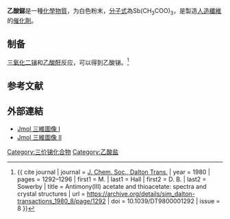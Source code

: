 {{Chembox
| Name = 乙酸銻
| ImageFile = Antimony acetate.png
| ImageSize = 150px
| ImageName = Antimony(III) acetate
| IUPACName = Antimony(III) acetate
| OtherNames = 醋酸锑
|Section1={{Chembox Identifiers
| SMILES = CC(=O)[O-].CC(=O)[O-].CC(=O)[O-].[SbH3+3]
| ChemSpiderID_Ref = {{chemspidercite|correct|chemspider}}
| ChemSpiderID = 21839
| InChI = 1/3C2H4O2.Sb.3H/c3*1-2(3)4;;;;/h3*1H3,(H,3,4);;;;/q;;;+3;;;/p-3/r3C2H4O2.H3Sb/c3*1-2(3)4;/h3*1H3,(H,3,4);1H3/q;;;+3/p-3
| InChIKey = NSMVVPJZMRQLMR-ZHOQVWKLAW
| InChI1 = 1/3C2H4O2.Sb/c3*1-2(3)4;/h3*1H3,(H,3,4);/q;;;+3/p-3
| InChIKey1 = JVLRYPRBKSMEBF-DFZHHIFOAU
| SMILES1 = CC(=O)[O-].CC(=O)[O-].CC(=O)[O-].[Sb+3]
| StdInChI_Ref = {{stdinchicite|correct|chemspider}}
| StdInChI = 1S/3C2H4O2.Sb/c3*1-2(3)4;/h3*1H3,(H,3,4);/q;;;+3/p-3
| StdInChIKey_Ref = {{stdinchicite|correct|chemspider}}
| StdInChIKey = JVLRYPRBKSMEBF-UHFFFAOYSA-K
| CASNo_Ref = {{cascite|correct|??}}
| CASNo = 6923-52-0
| PubChem = 16685080
| RTECS = AF4200000
  }}
|Section2 = {{Chembox Properties
| Formula = Sb(CH<sub>3</sub>COO)<sub>3</sub>
| MolarMass = 298.89
| Appearance = 白色粉末<ref>HG/T 2033-1999 工业乙酸锑</ref>
| Density = 1.22
| Solubility =
| MeltingPt = 127 °C (400 K)
| BoilingPt =
| pKa =
| pKb =
| Viscosity =
  }}
| Section3 = {{Chembox Structure
| Coordination =
| CrystalStruct =
| Dipole =
  }}
| Section7 = {{Chembox Hazards
| MainHazards =
  }}
}}
'''乙酸銻'''是一種[[化學物質|化學物質]]，为白色粉末，[[分子式|分子式]]為Sb(CH<sub>3</sub>COO)<sub>3</sub>，是製造[[人造纖維|人造纖維]]的[[催化劑|催化劑]]。
==制备==
[[三氧化二锑|三氧化二锑]]和[[乙酸酐|乙酸酐]]反应，可以得到乙酸锑。<ref>{{ cite journal | journal = [[Dalton_Transactions|J. Chem. Soc., Dalton Trans.]] | year = 1980 | pages = 1292–1296 | first1 = M. | last1 = Hall | first2 = D. B. | last2 = Sowerby | title = Antimony(III) acetate and thioacetate: spectra and crystal structures | url = https://archive.org/details/sim_dalton-transactions_1980_8/page/1292 | doi = 10.1039/DT9800001292 | issue = 8 }}</ref>

==参考文献==
{{reflist}}

== 外部連結 ==
* [http://chemapps.stolaf.edu/jmol/jmol.php?model=CC%28%3DO%29%5BO-%5D.CC%28%3DO%29%5BO-%5D.CC%28%3DO%29%5BO-%5D.%5BSb%2B3%5D Jmol 三維圖像 I]{{Wayback|url=http://chemapps.stolaf.edu/jmol/jmol.php?model=CC%28%3DO%29%5BO-%5D.CC%28%3DO%29%5BO-%5D.CC%28%3DO%29%5BO-%5D.%5BSb%2B3%5D |date=20121017175136 }}
* [http://chemapps.stolaf.edu/jmol/jmol.php?model=CC%28%3DO%29%5BO-%5D.CC%28%3DO%29%5BO-%5D.CC%28%3DO%29%5BO-%5D.%5BSbH3%2B3%5D Jmol 三維圖像 II]{{Wayback|url=http://chemapps.stolaf.edu/jmol/jmol.php?model=CC%28%3DO%29%5BO-%5D.CC%28%3DO%29%5BO-%5D.CC%28%3DO%29%5BO-%5D.%5BSbH3%2B3%5D |date=20121017175129 }}

{{銻化合物}}
{{乙酸盐}}
{{有机化合物小作品}}

[[Category:三价锑化合物|Category:三价锑化合物]]
[[Category:乙酸盐|Category:乙酸盐]]